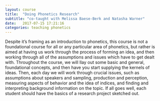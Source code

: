 ```yaml
---
layout: course
title:  "Doing Phonetics Research"
subtitle: "co-taught with Melissa Baese-Berk and Natasha Warner"
date:   2017-07-15 17:21:16
categories: teaching phonetics
---
```


Despite it's framing as an introduction to phonetics, this course is not a foundational course for all or any particular area of phonetics, but rather is aimed at having us work through the process of forming an idea, and then working through all of the assumptions and issues which have to get dealt with.  Throughout the course, we will llay out some basic and general, foundational concepts, and then have you start supplying the kernels of ideas.  Then, each day we will work through crucial issues, such as assumptions about speakers and sampling, production and perception, measuring aspects of behavior and the idea of indices, and finding and interpreting background information on the topic.  If all goes well, each student should have the basics of a research project sketched out.  